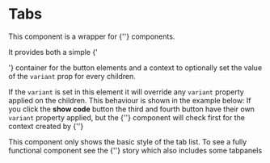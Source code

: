 
<Meta title="Components/Tabs" of={TabsStories} />

# Tabs

This component is a wrapper for {'<Tab>'} components.

It provides both a simple {'<div>'} container for the button elements and a context to optionally set
the value of the `variant` prop for every children.

If the `variant` is set in this element it will override any `variant` property
applied on the children. This behaviour is shown in the example below:
If you click the **show code** button the third and fourth button have their own
`variant` property applied, but the {'<Tab>'} component will check first for
the context created by {'<Tabs>'}

This component only shows the basic style of the tab list. To see a fully functional component
see the {'<Tabcontainer>'} story which also includes some tabpanels

<Canvas>
    <Story of={TabsStories.playground} />
</Canvas>
<Controls of={TabsStories.playground} />
